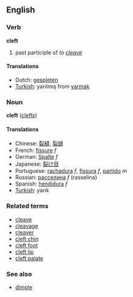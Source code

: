 ==English==
===Verb===
'''cleft'''

# past participle of ''to [[cleave]]''

====Translations====
*Dutch: [[gespleten]]
*[[Turkish]]: yarılmış from [[yarmak]]

===Noun===
'''cleft''' ([[clefts]])

====Translations====
*Chinese: [[裂縫]], [[裂缝]]
*French: [[fissure]] ''f''
*German: [[Spalte]] ''f''
*Japanese: [[裂け目]]
*Portuguese: [[rachadura]] ''f'', [[fissura]] ''f'', [[partido]] ''m''
*Russian: [[расселина]] ''f'' (rasselina)
*Spanish: [[hendidura]] ''f''
*[[Turkish]]: yarık

===Related terms===
*[[cleave]]
*[[cleavage]]
*[[cleaver]]
*[[cleft chin]]
*[[cleft foot]]
*[[cleft lip]]
*[[cleft palate]]

===See also===
*[[dimple]]
